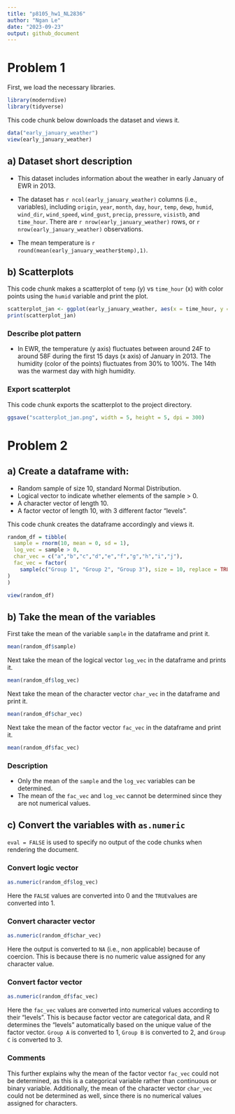 ```yaml
---
title: "p8105_hw1_NL2836"
author: "Ngan Le"
date: "2023-09-23"
output: github_document
---
```


# Problem 1

First, we load the necessary libraries.

```r
library(moderndive)
library(tidyverse)
```

This code chunk below downloads the dataset and views it.

```r
data("early_january_weather")
view(early_january_weather)
```

## a) Dataset short description

- This dataset includes information about the weather in early January of EWR in 2013. 

- The dataset has `r ncol(early_january_weather)` columns (i.e., variables), including `origin`, `year`, `month`, `day`, `hour`, `temp`, `dewp`, `humid`, `wind_dir`, `wind_speed`, `wind_gust`, `precip`, `pressure`, `visistb`, and `time_hour`. There are `r nrow(early_january_weather)` rows, or `r nrow(early_january_weather)` observations.

- The mean temperature is `r round(mean(early_january_weather$temp),1)`.

## b) Scatterplots

This code chunk makes a scatterplot of `temp` (y) vs `time_hour` (x) with color points using the `humid` variable and print the plot.

```r
scatterplot_jan <- ggplot(early_january_weather, aes(x = time_hour, y = temp, color = humid)) + geom_point()
print(scatterplot_jan)
```

### Describe plot pattern
- In EWR, the temperature (y axis) fluctuates between around 24F to around 58F during the first 15 days (x axis) of January in 2013. The humidity (color of the points) fluctuates from 30% to 100%. The 14th was the warmest day with high humidity. 

### Export scatterplot

This code chunk exports the scatterplot to the project directory.

```r
ggsave("scatterplot_jan.png", width = 5, height = 5, dpi = 300)
```


# Problem 2

## a) Create a dataframe with:
- Random sample of size 10, standard Normal Distribution. 
- Logical vector to indicate whether elements of the sample > 0.
- A character vector of length 10.
- A factor vector of length 10, with 3 different factor "levels".

This code chunk creates the dataframe accordingly and views it. 

```r
random_df = tibble(
  sample = rnorm(10, mean = 0, sd = 1),
  log_vec = sample > 0,
  char_vec = c("a","b","c","d","e","f","g","h","i","j"),
  fac_vec = factor(
    sample(c("Group 1", "Group 2", "Group 3"), size = 10, replace = TRUE),
)
)

view(random_df)
```

## b) Take the mean of the variables

First take the mean of the variable `sample` in the dataframe and print it.

```r
mean(random_df$sample)
```

Next take the mean of the logical vector `log_vec` in the dataframe and prints it.

```r
mean(random_df$log_vec)
```

Next take the mean of the character vector `char_vec` in the dataframe and print it.

```r
mean(random_df$char_vec)
```

Next take the mean of the factor vector `fac_vec` in the dataframe and print it.

```r
mean(random_df$fac_vec)
```

### Description
- Only the mean of the `sample` and the `log_vec` variables can be determined. 
- The mean of the `fac_vec` and `log_vec` cannot be determined since they are not numerical values.

## c) Convert the variables with `as.numeric`

`eval = FALSE` is used to specify no output of the code chunks when rendering the document.

### Convert logic vector 

```r
as.numeric(random_df$log_vec)
```

Here the `FALSE` values are converted into 0 and the `TRUE`values are converted into 1.

### Convert character vector

```r
as.numeric(random_df$char_vec)
```

Here the output is converted to `NA` (i.e., non applicable) because of coercion. This is because there is no numeric value assigned for any character value.

### Convert factor vector

```r
as.numeric(random_df$fac_vec)
```

Here the `fac_vec` values are converted into numerical values according to their "levels". This is because factor vector are categorical data, and R determines the "levels" automatically based on the unique value of the factor vector. `Group A` is converted to 1, `Group B` is converted to 2, and `Group C` is converted to 3.

### Comments

This further explains why the mean of the factor vector `fac_vec` could not be determined, as this is a categorical variable rather than continuous or binary variable.  Additionally, the mean of the character vector `char_vec` could not be determined as well, since there is no numerical values assigned for characters.



